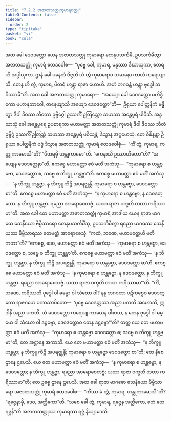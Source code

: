 ```yaml
---
title: "7.2.2 အဇာတသတ္တုကုမာရဝတ္ထု"
tableOfContents: false
sidebar:
  order: 2
type: "tipitaka"
basket: "vi"
book: "cula"
---
```



<DynamicBreadcrumb />

<Division number="339" book="cula">

<Paragraph number="1535" book="cula">
အထ ခေါ ဒေဝဒတ္တော ယေန အဇာတသတ္တု ကုမာရော တေနုပသင်္ကမိ, ဥပသင်္ကမိတွာ အဇာတသတ္တုံ ကုမာရံ ဧတဒဝေါစ—  “ပုဗ္ဗေ ခေါ, ကုမာရ, မနုဿာ ဒီဃာယုကာ, ဧတရဟိ အပ္ပါယုကာ. ဌာနံ ခေါ ပနေတံ ဝိဇ္ဇတိ ယံ တွံ ကုမာရောဝ သမာနော ကာလံ ကရေယျာသိ. တေန ဟိ တွံ, ကုမာရ, ပိတရံ ဟန္တွာ ရာဇာ ဟောဟိ. အဟံ ဘဂဝန္တံ ဟန္တွာ ဗုဒ္ဓေါ ဘဝိဿာမီ”တိ.
</Paragraph>

<Paragraph number="1536" book="cula">
အထ ခေါ အဇာတသတ္တု ကုမာရော—  “အယျော ခေါ ဒေဝဒတ္တော မဟိဒ္ဓိကော မဟာနုဘာဝေါ, ဇာနေယျာသိ အယျော ဒေဝဒတ္တော”တိ—  ဦရုယာ ပေါတ္ထနိကံ ဗန္ဓိတွာ ဒိဝါ ဒိဝဿ ဘီတော ဥဗ္ဗိဂ္ဂေါ ဥဿင်္ကီ ဥတြသ္တော သဟသာ အန္တေပုရံ ပါဝိသိ. အဒ္ဒသာသုံ ခေါ အန္တေပုရေ ဥပစာရကာ မဟာမတ္တာ အဇာတသတ္တုံ ကုမာရံ ဒိဝါ ဒိဝဿ ဘီတံ ဥဗ္ဗိဂ္ဂံ ဥဿင်္ကိံ ဥတြသ္တံ သဟသာ အန္တေပုရံ ပဝိသန္တံ; ဒိသွာန အဂ္ဂဟေသုံ. တေ ဝိစိနန္တာ ဦရုယာ ပေါတ္ထနိကံ ဗဒ္ဓံ ဒိသွာန အဇာတသတ္တုံ ကုမာရံ ဧတဒဝေါစုံ—  “ကိံ တွံ, ကုမာရ, ကတ္တုကာမောသီ”တိ? “ပိတရမှိ ဟန္တုကာမော”တိ. “ကေနာသိ ဥဿာဟိတော”တိ? “အယျေန ဒေဝဒတ္တေနာ”တိ. ဧကစ္စေ မဟာမတ္တာ ဧဝံ မတိံ အကံသု—  “ကုမာရော စ ဟန္တဗ္ဗော, ဒေဝဒတ္တော စ, သဗ္ဗေ စ ဘိက္ခူ ဟန္တဗ္ဗာ”တိ. ဧကစ္စေ မဟာမတ္တာ ဧဝံ မတိံ အကံသု—  “န ဘိက္ခူ ဟန္တဗ္ဗာ. န ဘိက္ခူ ကိဉ္စိ အပရဇ္ဈန္တိ. ကုမာရော စ ဟန္တဗ္ဗော, ဒေဝဒတ္တော စာ”တိ. ဧကစ္စေ မဟာမတ္တာ ဧဝံ မတိံ အကံသု—  “န ကုမာရော စ ဟန္တဗ္ဗော, န ဒေဝဒတ္တော. န ဘိက္ခူ ဟန္တဗ္ဗာ. ရညော အာရောစေတဗ္ဗံ. ယထာ ရာဇာ ဝက္ခတိ တထာ ကရိဿာမာ”တိ.
</Paragraph>

<Paragraph number="1537" book="cula">
အထ ခေါ တေ မဟာမတ္တာ အဇာတသတ္တုံ ကုမာရံ အာဒါယ ယေန ရာဇာ မာဂဓော သေနိယော ဗိမ္ဗိသာရော တေနုပသင်္ကမိံသု, ဥပသင်္ကမိတွာ ရညော မာဂဓဿ သေနိယဿ ဗိမ္ဗိသာရဿ ဧတမတ္ထံ အာရောစေသုံ. “ကထံ, ဘဏေ, မဟာမတ္တေဟိ မတိ ကတာ”တိ? “ဧကစ္စေ, ဒေဝ, မဟာမတ္တာ ဧဝံ မတိံ အကံသု—  ‘ကုမာရော စ ဟန္တဗ္ဗော, ဒေဝဒတ္တော စ, သဗ္ဗေ စ ဘိက္ခူ ဟန္တဗ္ဗာ’တိ. ဧကစ္စေ မဟာမတ္တာ ဧဝံ မတိံ အကံသု—  ‘န ဘိက္ခူ ဟန္တဗ္ဗာ. န ဘိက္ခူ ကိဉ္စိ အပရဇ္ဈန္တိ. ကုမာရော စ ဟန္တဗ္ဗော, ဒေဝဒတ္တော စာ’တိ. ဧကစ္စေ မဟာမတ္တာ ဧဝံ မတိံ အကံသု—  ‘န ကုမာရော စ ဟန္တဗ္ဗော, န ဒေဝဒတ္တော. န ဘိက္ခူ ဟန္တဗ္ဗာ. ရညော အာရောစေတဗ္ဗံ. ယထာ ရာဇာ ဝက္ခတိ တထာ ကရိဿာမာ’”တိ. “ကိံ, ဘဏေ, ကရိဿတိ ဗုဒ္ဓေါ ဝါ ဓမ္မော ဝါ သံဃော ဝါ? နနု ဘဂဝတာ ပဋိကစ္စေဝ ဒေဝဒတ္တော ရာဇဂဟေ ပကာသာပိတော—  ‘ပုဗ္ဗေ ဒေဝဒတ္တဿ အညာ ပကတိ အဟောသိ, ဣဒါနိ အညာ ပကတိ. ယံ ဒေဝဒတ္တော ကရေယျ ကာယေန ဝါစာယ, န တေန ဗုဒ္ဓေါ ဝါ ဓမ္မော ဝါ သံဃော ဝါ ဒဋ္ဌဗ္ဗော, ဒေဝဒတ္တောဝ တေန ဒဋ္ဌဗ္ဗော’”တိ? တတ္ထ ယေ တေ မဟာမတ္တာ ဧဝံ မတိံ အကံသု—  “ကုမာရော စ ဟန္တဗ္ဗော ဒေဝဒတ္တော စ; သဗ္ဗေ စ ဘိက္ခူ ဟန္တဗ္ဗာ”တိ; တေ အဋ္ဌာနေ အကာသိ. ယေ တေ မဟာမတ္တာ ဧဝံ မတိံ အကံသု—  “န ဘိက္ခူ ဟန္တဗ္ဗာ; န ဘိက္ခူ ကိဉ္စိ အပရဇ္ဈန္တိ; ကုမာရော စ ဟန္တဗ္ဗော ဒေဝဒတ္တော စာ”တိ; တေ နီစေ ဌာနေ ဌပေသိ. ယေ တေ မဟာမတ္တာ ဧဝံ မတိံ အကံသု—  “န ကုမာရော စ ဟန္တဗ္ဗော, န ဒေဝဒတ္တော; န ဘိက္ခူ ဟန္တဗ္ဗာ; ရညော အာရောစေတဗ္ဗံ; ယထာ ရာဇာ ဝက္ခတိ တထာ ကရိဿာမာ”တိ; တေ ဥစ္စေ ဌာနေ ဌပေသိ. အထ ခေါ ရာဇာ မာဂဓော သေနိယော ဗိမ္ဗိသာရော အဇာတသတ္တုံ ကုမာရံ ဧတဒဝေါစ—  “ကိဿ မံ တွံ, ကုမာရ, ဟန္တုကာမောသီ”တိ? “ရဇ္ဇေနာမှိ, ဒေဝ, အတ္ထိကော”တိ. “သစေ ခေါ တွံ, ကုမာရ, ရဇ္ဇေန အတ္ထိကော, ဧတံ တေ ရဇ္ဇန်”တိ အဇာတသတ္တုဿ ကုမာရဿ ရဇ္ဇံ နိယျာဒေသိ.
</Paragraph>
</Division>